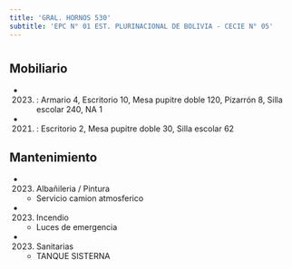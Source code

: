 ```yaml
---
title: 'GRAL. HORNOS 530'
subtitle: 'EPC N° 01 EST. PLURINACIONAL DE BOLIVIA - CECIE N° 05'
---
```


#


## Mobiliario

*  (2023) : Armario 4, Escritorio 10, Mesa pupitre doble 120, Pizarrón 8, Silla escolar 240, NA 1 

*  (2021) : Escritorio 2, Mesa pupitre doble 30, Silla escolar 62 





## Mantenimiento

*  (2023) Albañileria / Pintura 
    + Servicio camion atmosferico

*  (2023) Incendio 
    + Luces de emergencia

*  (2023) Sanitarias 
    + TANQUE SISTERNA




